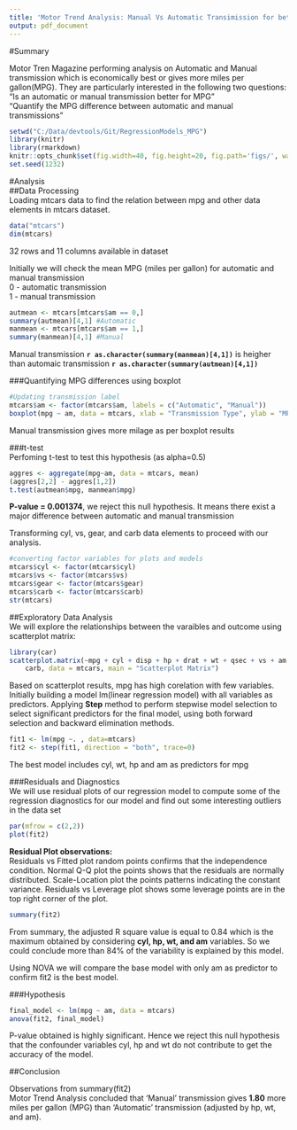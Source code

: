 ```yaml
---
title: 'Motor Trend Analysis: Manual Vs Automatic Transimission for better MPG'
output: pdf_document
---
```


#Summary

Motor Tren Magazine performing analysis on Automatic and Manual transmission which is economically best or gives more miles per gallon(MPG).  They are particularly interested in the following two questions:  
"Is an automatic or manual transmission better for MPG"  
"Quantify the MPG difference between automatic and manual transmissions"  


```r
setwd("C:/Data/devtools/Git/RegressionModels_MPG")
library(knitr)
library(rmarkdown)
knitr::opts_chunk$set(fig.width=40, fig.height=20, fig.path='figs/', warning=FALSE, message=FALSE,echo = FALSE)
set.seed(1232)
```

#Analysis  
##Data Processing  
  Loading mtcars data to find the relation between mpg and other data elements in mtcars dataset.  
  
```r
data("mtcars")
dim(mtcars)
```
32 rows and 11 columns available in dataset  

Initially we will check the mean MPG (miles per gallon) for automatic and manual transmission  
0 - automatic transmission  
1 - manual transmission  

```r
autmean <- mtcars[mtcars$am == 0,]
summary(autmean)[4,1] #Automatic
manmean <- mtcars[mtcars$am == 1,]
summary(manmean)[4,1] #Manual
```  

Manual transmission **`r as.character(summary(manmean)[4,1])`** is heigher than automaic transmission **`r as.character(summary(autmean)[4,1])`**

###Quantifying MPG differences using boxplot
```r
#Updating transmission label 
mtcars$am <- factor(mtcars$am, labels = c("Automatic", "Manual"))
boxplot(mpg ~ am, data = mtcars, xlab = "Transmission Type", ylab = "MPG (miles per gallon)", main="MPG for Transmission Type")
```
Manual transmission gives more milage as per boxplot results  

###t-test  
Perfoming t-test to test this hypothesis (as alpha=0.5)  
```r
aggres <- aggregate(mpg~am, data = mtcars, mean)
(aggres[2,2] - aggres[1,2])
t.test(autmean$mpg, manmean$mpg)
```
**P-value = 0.001374**, we reject this null hypothesis. It means there exist a major difference between automatic and manual transmission  

Transforming cyl, vs, gear, and carb data elements to proceed with our analysis.
```r
#converting factor variables for plots and models
mtcars$cyl <- factor(mtcars$cyl)
mtcars$vs <- factor(mtcars$vs)
mtcars$gear <- factor(mtcars$gear)
mtcars$carb <- factor(mtcars$carb)
str(mtcars)
```  
##Exploratory Data Analysis  
We will explore the relationships between the varaibles and outcome using scatterplot matrix:
```r
library(car)
scatterplot.matrix(~mpg + cyl + disp + hp + drat + wt + qsec + vs + am + gear + 
    carb, data = mtcars, main = "Scatterplot Matrix")
```
Based on scatterplot results, mpg has high corelation with few variables.    
Initially building a model lm(linear regression model) with all variables as predictors. Applying **Step** method to perform stepwise model selection to select significant predictors for the final model, using both forward selection and backward elimination methods.  
```r
fit1 <- lm(mpg ~. , data=mtcars)
fit2 <- step(fit1, direction = "both", trace=0)
```  
The best model includes cyl, wt, hp and am as predictors for mpg   

###Residuals and Diagnostics   
We will use residual plots of our regression model to compute some of the regression diagnostics for our model and find out some interesting outliers in the data set  

```r
par(mfrow = c(2,2))
plot(fit2)
```
**Residual Plot observations:**  
Residuals vs Fitted plot random points confirms that the independence condition. Normal Q-Q plot the points shows that the residuals are normally distributed. Scale-Location plot the points patterns indicating the constant variance. Residuals vs Leverage plot shows some leverage points are in the top right corner of the plot.  

```r
summary(fit2)
```

From summary, the adjusted R square value is equal to 0.84 which is the maximum obtained by considering **cyl, hp, wt, and am** variables. So we could conclude more than 84% of the variability is explained by this model.  

Using NOVA we will compare the base model with only am as predictor to confirm fit2 is the best model.  

###Hypothesis
```r
final_model <- lm(mpg ~ am, data = mtcars)
anova(fit2, final_model)
```
P-value obtained is highly significant. Hence we reject this null hypothesis that the confounder variables cyl, hp and wt do not contribute to get the accuracy of the model.  

##Conclusion  

Observations from summary(fit2)  
Motor Trend Analysis concluded that 'Manual' transmission gives **1.80** more miles per gallon (MPG) than 'Automatic' transmission (adjusted by hp, wt, and am). 

